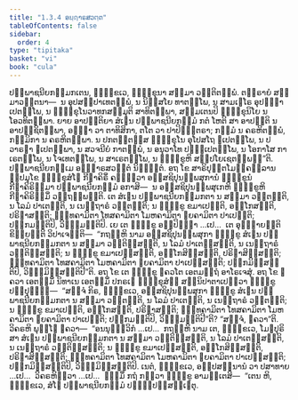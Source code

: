 ```yaml
---
title: "1.3.4 ອຏ຺ຐາຣສວຕ຺ຕ"
tableOfContents: false
sidebar:
  order: 4
type: "tipitaka"
basket: "vi"
book: "cula"
---
```



<DynamicBreadcrumb />

<Division number="28" book="cula">

<Paragraph number="150" book="cula">
ປພ຺ພາຊນີຍກມ຺ມກເຕນ, ຠິກ຺ຂເວ, ຠິກ຺ຂຸນາ ສມ຺ມາ ວຕ຺ຕິຕພ຺ພໍ. ຕຕ຺ຣາຍໍ ສມ຺ມາວຕ຺ຕນາ—  ນ ອຸປສມ຺ປາເທຕພ຺ພໍ, ນ ນິສ຺ສໂຍ ທາຕພ຺ໂພ, ນ ສາມເຓໂຣ ອຸປຏ຺ຐາເປຕພ຺ໂພ, ນ ຠິກ຺ຂຸໂນວາທກສມ຺ມຸຕິ ສາທິຕພ຺ພາ, ສມ຺ມເຕນປິ ຠິກ຺ຂຸນິໂຍ ນ ໂອວທິຕພ຺ພາ. ຍາຍ ອາປຕ຺ຕິຍາ ສໍເຆນ ປພ຺ພາຊນີຍກມ຺ມໍ ກຕໍ ໂຫຕິ ສາ ອາປຕ຺ຕິ ນ ອາປຊ຺ຊິຕພ຺ພາ, ອຎ຺ຎາ ວາ ຕາທິສິກາ, ຕໂຕ ວາ ປາປິຏ຺ຐຕຣາ; ກມ຺ມໍ ນ ຄຣຫິຕພ຺ພໍ, ກມ຺ມິກາ ນ ຄຣຫິຕພ຺ພາ. ນ ປກຕຕ຺ຕສ຺ສ ຠິກ຺ຂຸໂນ ອຸໂປສໂຖ ຐເປຕພ຺ໂພ, ນ ປວາຣຓາ ຐເປຕພ຺ພາ, ນ ສວຈນີຍໍ ກາຕພ຺ພໍ, ນ ອນຸວາໂທ ປຏ຺ຐເປຕພ຺ໂພ, ນ ໂອກາໂສ ກາເຣຕພ຺ໂພ, ນ ໂຈເທຕພ຺ໂພ, ນ ສາເຣຕພ຺ໂພ, ນ ຠິກ຺ຂູຫິ ສມ຺ປໂຍເຊຕພ຺ພນ຺”ຕິ.

</Paragraph>
</Division>

<Paragraph number="151" type="center" book="cula">
ປພ຺ພາຊນີຍກມ຺ເມ ອຏ຺ຐາຣສວຕ຺ຕໍ ນິຏ຺ຐິຕໍ.


</Paragraph>

<Division number="29" book="cula">

<Paragraph number="152" book="cula">
ອຖ ໂຂ ສາຣິປຸຕ຺ຕໂມຄ຺ຄລ຺ລານປ຺ປມຸໂຂ ຠິກ຺ຂຸສໍໂຆ ກີຏາຄິຣິໍ ຄນ຺ຕ຺ວາ ອສ຺ສຊິປຸນພ຺ພສຸການໍ ຠິກ຺ຂູນໍ ກີຏາຄິຣິສ຺ມາ ປພ຺ພາຊນີຍກມ຺ມໍ ອກາສິ—  ນ ອສ຺ສຊິປຸນພ຺ພສຸເກຫິ ຠິກ຺ຂູຫິ ກີຏາຄິຣິສ຺ມິໍ ວຕ຺ຖພ຺ພນ຺ຕິ. ເຕ ສໍເຆນ ປພ຺ພາຊນີຍກມ຺ມກຕາ ນ ສມ຺ມາ ວຕ຺ຕນ຺ຕິ, ນ ໂລມໍ ປາເຕນ຺ຕິ, ນ ເນຕ຺ຖາຣໍ ວຕ຺ຕນ຺ຕິ; ນ ຠິກ຺ຂູ ຂມາເປນ຺ຕິ, ອກ຺ໂກສນ຺ຕິ, ປຣິຠາສນ຺ຕິ; ຉນ຺ທຄາມິຕາ ໂທສຄາມິຕາ ໂມຫຄາມິຕາ ຠຍຄາມິຕາ ປາເປນ຺ຕິ; ປກ຺ກມນ຺ຕິປິ, ວິພ຺ຠມນ຺ຕິປິ. ເຍ ເຕ ຠິກ຺ຂູ ອປ຺ປິຈ຺ຉາ …ເປ…  ເຕ ອຸຊ຺ຌາຍນ຺ຕິ ຂິຍ຺ຍນ຺ຕິ ວິປາເຈນ຺ຕິ—  “ກຖຎ຺ຫິ ນາມ ອສ຺ສຊິປຸນພ຺ພສຸກາ ຠິກ຺ຂູ ສໍເຆນ ປພ຺ພາຊນີຍກມ຺ມກຕາ ນ ສມ຺ມາ ວຕ຺ຕິສ຺ສນ຺ຕິ, ນ ໂລມໍ ປາເຕສ຺ສນ຺ຕິ, ນ ເນຕ຺ຖາຣໍ ວຕ຺ຕິສ຺ສນ຺ຕິ; ນ ຠິກ຺ຂູ ຂມາເປສ຺ສນ຺ຕິ, ອກ຺ໂກສິສ຺ສນ຺ຕິ, ປຣິຠາສິສ຺ສນ຺ຕິ; ຉນ຺ທຄາມິຕາ ໂທສຄາມິຕາ ໂມຫຄາມິຕາ ຠຍຄາມິຕາ ປາເປສ຺ສນ຺ຕິ; ປກ຺ກມິສ຺ສນ຺ຕິປິ, ວິພ຺ຠມິສ຺ສນ຺ຕິປີ”ຕິ. ອຖ ໂຂ ເຕ ຠິກ຺ຂູ ຠຄວໂຕ ເອຕມຕ຺ຖໍ ອາໂຣເຈສຸໍ.
</Paragraph>

<Paragraph number="153" book="cula">
ອຖ ໂຂ ຠຄວາ ເອຕສ຺ມິໍ ນິທາເນ ເອຕສ຺ມິໍ ປກຣເຓ ຠິກ຺ຂຸສໍຆໍ ສນ຺ນິປາຕາເປຕ຺ວາ ຠິກ຺ຂູ ປຏິປຸຈ຺ຉິ—  “ສຈ຺ຈໍ ກິຣ, ຠິກ຺ຂເວ, ອສ຺ສຊິປຸນພ຺ພສຸກາ ຠິກ຺ຂູ ສໍເຆນ ປພ຺ພາຊນີຍກມ຺ມກຕາ ນ ສມ຺ມາ ວຕ຺ຕນ຺ຕິ, ນ ໂລມໍ ປາເຕນ຺ຕິ, ນ ເນຕ຺ຖາຣໍ ວຕ຺ຕນ຺ຕິ; ນ ຠິກ຺ຂູ ຂມາເປນ຺ຕິ, ອກ຺ໂກສນ຺ຕິ, ປຣິຠາສນ຺ຕິ; ຉນ຺ທຄາມິຕາ ໂທສຄາມິຕາ ໂມຫຄາມິຕາ ຠຍຄາມິຕາ ປາເປນ຺ຕິ; ປກ຺ກມນ຺ຕິປິ, ວິພ຺ຠມນ຺ຕິປີ”ຕິ? “ສຈ຺ຈໍ, ຠຄວາ”ຕິ. ວິຄຣຫິ ພຸທ຺ໂຘ ຠຄວາ—  “ອນນຸຈ຺ຉວິກໍ …ເປ…  ກຖຎ຺ຫິ ນາມ ເຕ, ຠິກ຺ຂເວ, ໂມຆປຸຣິສາ ສໍເຆນ ປພ຺ພາຊນີຍກມ຺ມກຕາ ນ ສມ຺ມາ ວຕ຺ຕິສ຺ສນ຺ຕິ, ນ ໂລມໍ ປາເຕສ຺ສນ຺ຕິ, ນ ເນຕ຺ຖາຣໍ ວຕ຺ຕິສ຺ສນ຺ຕິ; ນ ຠິກ຺ຂູ ຂມາເປສ຺ສນ຺ຕິ, ອກ຺ໂກສິສ຺ສນ຺ຕິ, ປຣິຠາສິສ຺ສນ຺ຕິ; ຉນ຺ທຄາມິຕາ ໂທສຄາມິຕາ ໂມຫຄາມິຕາ ຠຍຄາມິຕາ ປາເປສ຺ສນ຺ຕິ; ປກ຺ກມິສ຺ສນ຺ຕິປິ, ວິພ຺ຠມິສ຺ສນ຺ຕິປິ. ເນຕໍ, ຠິກ຺ຂເວ, ອປ຺ປສນ຺ນານໍ ວາ ປສາທາຍ …ເປ…  ວິຄຣຫິຕ຺ວາ …ເປ…  ຘມ຺ມິໍ ກຖໍ ກຕ຺ວາ ຠິກ຺ຂູ ອາມນ຺ເຕສິ—  “ເຕນ ຫິ, ຠິກ຺ຂເວ, ສໍໂຆ ປພ຺ພາຊນີຍກມ຺ມໍ ປຏິປ຺ປສ຺ສມ຺ເຠຕຸ.
</Paragraph>
</Division>